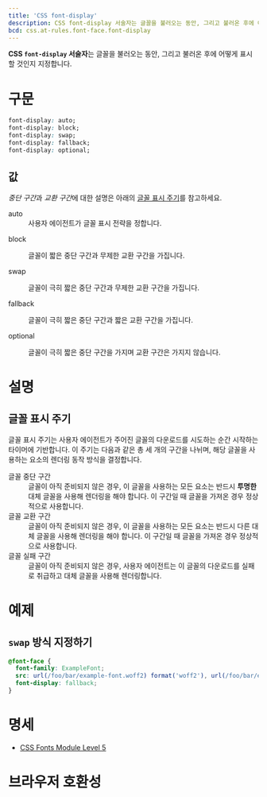 ```yaml
---
title: 'CSS font-display'
description: CSS font-display 서술자는 글꼴을 불러오는 동안, 그리고 불러온 후에 어떻게 표시할 것인지 지정합니다.
bcd: css.at-rules.font-face.font-display
---
```


**CSS `font-display` 서술자**는 글꼴을 불러오는 동안, 그리고 불러온 후에 어떻게 표시할 것인지 지정합니다.

# 구문

```css
font-display: auto;
font-display: block;
font-display: swap;
font-display: fallback;
font-display: optional;
```

## 값

*중단 구간*과 *교환 구간*에 대한 설명은 아래의 [글꼴 표시 주기](#글꼴-표시-주기)를 참고하세요.

<dl>
<Term>auto</Term>
<dd>사용자 에이전트가 글꼴 표시 전략을 정합니다.</dd>

<Term>block</Term>
<dd>글꼴이 짧은 중단 구간과 무제한 교환 구간을 가집니다.</dd>

<Term>swap</Term>
<dd>글꼴이 극히 짧은 중단 구간과 무제한 교환 구간을 가집니다.</dd>

<Term>fallback</Term>
<dd>글꼴이 극히 짧은 중단 구간과 짧은 교환 구간을 가집니다.</dd>

<Term>optional</Term>
<dd>글꼴이 극히 짧은 중단 구간을 가지며 교환 구간은 가지지 않습니다.</dd>
</dl>

# 설명

## 글꼴 표시 주기

글꼴 표시 주기는 사용자 에이전트가 주어진 글꼴의 다운로드를 시도하는 순간 시작하는 타이머에 기반합니다. 이 주기는 다음과 같은 총 세 개의 구간을 나뉘며, 해당 글꼴을 사용하는 요소의 렌더링 동작 방식을 결정합니다.

<dl>
  <dt>글꼴 중단 구간</dt>
  <dd>
    글꼴이 아직 준비되지 않은 경우, 이 글꼴을 사용하는 모든 요소는 반드시 <b>투명한</b> 대체 글꼴을 사용해 렌더링을 해야
    합니다. 이 구간일 때 글꼴을 가져온 경우 정상적으로 사용합니다.
  </dd>
  <dt>글꼴 교환 구간</dt>
  <dd>
    글꼴이 아직 준비되지 않은 경우, 이 글꼴을 사용하는 모든 요소는 반드시 다른 대체 글꼴을 사용해 렌더링을 해야 합니다.
    이 구간일 때 글꼴을 가져온 경우 정상적으로 사용합니다.
  </dd>
  <dt>글꼴 실패 구간</dt>
  <dd>
    글꼴이 아직 준비되지 않은 경우, 사용자 에이전트는 이 글꼴의 다운로드를 실패로 취급하고 대체 글꼴을 사용해
    렌더링합니다.
  </dd>
</dl>

# 예제

## `swap` 방식 지정하기

```css
@font-face {
  font-family: ExampleFont;
  src: url(/foo/bar/example-font.woff2) format('woff2'), url(/foo/bar/example-font.woff) format('woff');
  font-display: fallback;
}
```

# 명세

- [CSS Fonts Module Level 5](https://drafts.csswg.org/css-fonts-4/#font-display-desc)

# 브라우저 호환성

<BrowserCompat data={bcd} />
